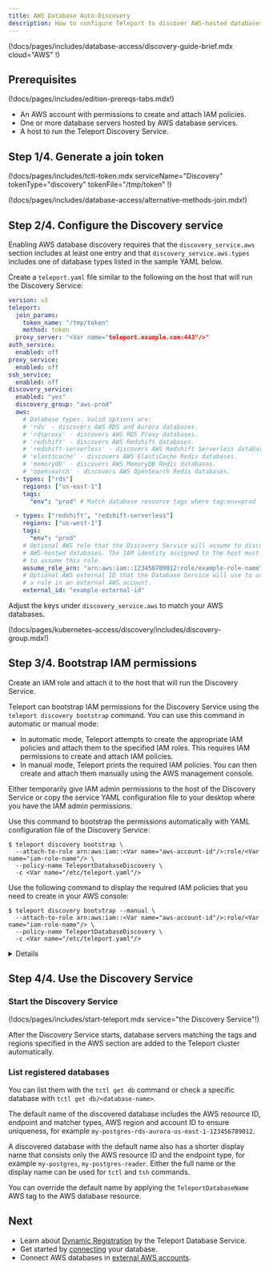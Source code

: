 ```yaml
---
title: AWS Database Auto-Discovery
description: How to configure Teleport to discover AWS-hosted databases.
---
```


(!docs/pages/includes/database-access/discovery-guide-brief.mdx cloud="AWS" !)

## Prerequisites

(!docs/pages/includes/edition-prereqs-tabs.mdx!)

- An AWS account with permissions to create and attach IAM policies.
- One or more database servers hosted by AWS database services.
- A host to run the Teleport Discovery Service.

## Step 1/4. Generate a join token

(!docs/pages/includes/tctl-token.mdx serviceName="Discovery" tokenType="discovery" tokenFile="/tmp/token" !)

(!docs/pages/includes/database-access/alternative-methods-join.mdx!)

## Step 2/4. Configure the Discovery service

Enabling AWS database discovery requires that the `discovery_service.aws`
section includes at least one entry and that `discovery_service.aws.types`
includes one of database types listed in the sample YAML below. 

Create a `teleport.yaml` file similar to the following on the host that will
run the Discovery Service:

```yaml
version: v3
teleport:
  join_params:
    token_name: "/tmp/token"
    method: token
  proxy_server: "<Var name="teleport.example.com:443"/>"
auth_service:
  enabled: off
proxy_service:
  enabled: off
ssh_service:
  enabled: off
discovery_service:
  enabled: "yes"
  discovery_group: "aws-prod"
  aws:
    # Database types. Valid options are:
    # 'rds' - discovers AWS RDS and Aurora databases.
    # 'rdsproxy' - discovers AWS RDS Proxy databases.
    # 'redshift' - discovers AWS Redshift databases.
    # 'redshift-serverless' - discovers AWS Redshift Serverless databases.
    # 'elasticache' - discovers AWS ElastiCache Redis databases.
    # 'memorydb' - discovers AWS MemoryDB Redis databases.
    # 'opensearch' - discovers AWS OpenSearch Redis databases.
  - types: ["rds"]
    regions: ["us-east-1"]
    tags:
      "env": "prod" # Match database resource tags where tag:env=prod

  - types: ["redshift", "redshift-serverless"]
    regions: ["us-west-1"]
    tags:
      "env": "prod"
    # Optional AWS role that the Discovery Service will assume to discover
    # AWS-hosted databases. The IAM identity assigned to the host must be able
    # to assume this role.
    assume_role_arn: "arn:aws:iam::123456789012:role/example-role-name"
    # Optional AWS external ID that the Database Service will use to assume
    # a role in an external AWS account.
    external_id: "example-external-id"
```

Adjust the keys under `discovery_service.aws` to match your AWS databases.

(!docs/pages/kubernetes-access/discovery/includes/discovery-group.mdx!)

## Step 3/4. Bootstrap IAM permissions

Create an IAM role and attach it to the host that will run the Discovery
Service.

Teleport can bootstrap IAM permissions for the Discovery Service using the
`teleport discovery bootstrap` command. You can use this command in automatic
or manual mode:

- In automatic mode, Teleport attempts to create the appropriate IAM policies
  and attach them to the specified IAM roles. This requires IAM permissions to
  create and attach IAM policies.
- In manual mode, Teleport prints the required IAM policies. You can then create
  and attach them manually using the AWS management console.

<Tabs>
  <TabItem label="Automatic">
  Either temporarily give IAM admin permissions to the host of the Discovery
  Service or copy the service YAML configuration file to your desktop where you
  have the IAM admin permissions.

  Use this command to bootstrap the permissions automatically with YAML
  configuration file of the Discovery Service:

  ```code
  $ teleport discovery bootstrap \
    --attach-to-role arn:aws:iam::<Var name="aws-account-id"/>:role/<Var name="iam-role-name"/> \
    --policy-name TeleportDatabaseDiscovery \
    -c <Var name="/etc/teleport.yaml"/>
  ```
  </TabItem>

  <TabItem label="Manual">
  Use the following command to display the required IAM policies that you need
  to create in your AWS console:

  ```code
  $ teleport discovery bootstrap --manual \
    --attach-to-role arn:aws:iam::<Var name="aws-account-id"/>:role/<Var name="iam-role-name"/> \
    --policy-name TeleportDatabaseDiscovery \
    -c <Var name="/etc/teleport.yaml"/>
  ```
  </TabItem>
</Tabs>

<Details title="Bootstrapping with assume_role_arn in config">
When `assume_role_arn` is configured for AWS matchers, `teleport discovery
bootstrap` command determines the permissions required for the bootstrap target
AWS IAM identity using the following logic:

- When the target does not match `assume_role_arn` in any AWS matcher in the
  configuration file, the target is assumed to be the Teleport Discovery
  Service's AWS IAM identity and permissions are bootstrapped for all the AWS
  matchers without `assume_role_arn`.
- When an `--attach-to-role` target matches an `assume_role_arn` setting for
  AWS matchers in the configuration file, permissions are bootstrapped only for
  those AWS matchers.

You will need to run the bootstrap command once with the Teleport Discovery
Service's IAM identity as the policy attachment target, and once for each AWS
IAM role that is used for `assume_role_arn`.
</Details>

## Step 4/4. Use the Discovery Service

### Start the Discovery Service

(!docs/pages/includes/start-teleport.mdx service="the Discovery Service"!)

After the Discovery Service starts, database servers matching the tags and
regions specified in the AWS section are added to the Teleport cluster
automatically.

### List registered databases

You can list them with the `tctl get db` command or check a specific database
with `tctl get db/<database-name>`.

The default name of the discovered database includes the AWS resource ID,
endpoint and matcher types, AWS region and account ID to ensure uniqueness, for
example `my-postgres-rds-aurora-us-east-1-123456789012`.

A discovered database with the default name also has a shorter display name
that consists only the AWS resource ID and the endpoint type, for example
`my-postgres`, `my-postgres-reader`. Either the full name or the display name
can be used for `tctl` and `tsh` commands.

You can override the default name by applying the `TeleportDatabaseName` AWS
tag to the AWS database resource.

## Next
- Learn about [Dynamic Registration](./dynamic-registration.mdx) by the
  Teleport Database Service.
- Get started by [connecting](../guides.mdx) your database.
- Connect AWS databases in [external AWS accounts](./aws-cross-account.mdx).
